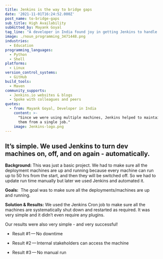 ```yaml
---
title: Jenkins is the way to bridge gaps
date: '2021-11-01T16:24:52.000Z'
post_name: to-bridge-gaps
sub_title: High Availability
submitted_by: Mayank Goyal
tag_line: "A developer in India found joy in getting Jenkins to handle a menial and mundane — but very important — task.\_"
image: ./noun_programming_3471448.png
industries:
  - Education
programming_languages:
  - Python
  - Shell
platforms:
  - Linux
version_control_systems:
  - GitHub
build_tools:
  - Maven
community_supports:
  - Jenkins.io websites & blogs
  - Spoke with colleagues and peers
quotes:
  - from: Mayank Goyal, Developer in India
    content: >-
      "Since we were using multiple machines, Jenkins helped to maintain all of
      them from a single job."
    image: Jenkins-logo.png
---
```

## It’s simple. We used Jenkins to turn dev machines on, off, and on again - automatically.

**Background:** This was just a basic project. We had to make sure all the deployment machines are up and running because every machine can run up to 50 hrs from the start, and then they will be switched off. So we had to update run time manually but later we used Jenkins and automated it.

**Goals:**  The goal was to make sure all the deployments/machines are up and running.

<Testimonal idx="0" />

**Solution & Results:** We used the Jenkins Cron job to make sure all the machines are systematically shut down and restarted as required. It was very simple and it didn’t even require any plugins.

Our results were also very simple - and very successful!

-   Result \#1 — No downtime

-   Result \#2 — Internal stakeholders can access the machine

-   Result \#3 — No manual run
